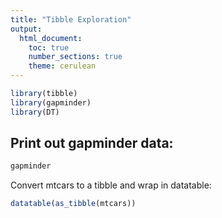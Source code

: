 ```yaml
---
title: "Tibble Exploration"
output: 
  html_document:
    toc: true
    number_sections: true
    theme: cerulean
---
```


<!-- YAML header contains metadata for the document -->

```r
library(tibble)
library(gapminder)
library(DT)
```


## Print out gapminder data:
```r
gapminder
```

Convert mtcars to a tibble and wrap in datatable:
```r
datatable(as_tibble(mtcars))
```

